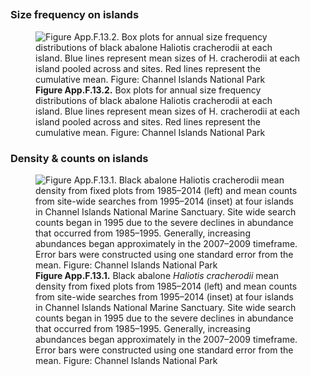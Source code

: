 ## {.tabset}

### Size frequency on islands

![**Figure App.F.13.2.** Box plots for annual size frequency distributions of black abalone Haliotis cracherodii at each island. Blue lines represent mean sizes of H. cracherodii at each island pooled across and sites. Red lines represent the cumulative mean. Figure: Channel Islands National Park](../img/cinms_cr/App.F.13.2_blackabs_size.jpg)

### Density & counts on islands

![**Figure App.F.13.1.** Black abalone _Haliotis cracherodii_ mean density from fixed plots from 1985–2014 (left) and mean counts from site-wide searches from 1995–2014 (inset) at four islands in Channel Islands National Marine Sanctuary. Site wide search counts began in 1995 due to the severe declines in abundance that occurred from 1985–1995. Generally, increasing abundances began approximately in the 2007–2009 timeframe. Error bars were constructed using one standard error from the mean. Figure: Channel Islands National Park](../img/cinms_cr/App.F.13.1_BlackAbalone_CINP.jpg)

 